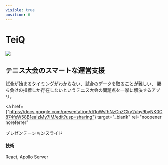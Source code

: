 ```yaml
---
visible: true
position: 6
---
```


# TeiQ

<img src="./teiq.png"></img>

## テニス大会のスマートな運営支援

試合が始まるタイミングがわからない、試合のデータを取ることが難しい、
勝ち負けの指標しか存在しないというテニス大会の問題点を一挙に解決するアプリ。

<a
  href={"https://docs.google.com/presentation/d/1qWsfhNzCnZCky2uby9byNK0C874feW58B1eaIzMy7iM/edit?usp=sharing"}
  target="_blank"
  rel="noopener noreferrer"
>
  プレゼンテーションスライド
</a>

#### 技術

React, Apollo Server
